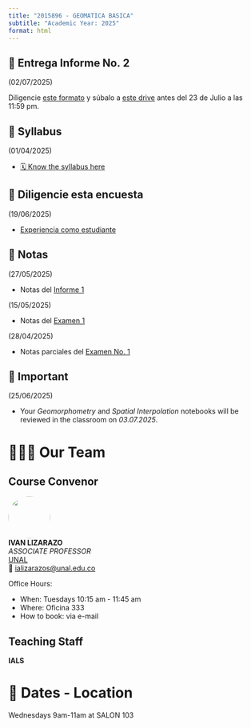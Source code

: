 ```yaml
---
title: "2015896 - GEOMATICA BASICA"
subtitle: "Academic Year: 2025"
format: html
---
```




::: {.callout-important collapse=false}
## 📢 Entrega Informe No. 2

(02/07/2025)

Diligencie [este formato](https://drive.google.com/file/d/1Qncp1qpuJ7R_gd03I3RTswpxVOxMeWjU/view?usp=drive_link) y súbalo a [este drive](https://drive.google.com/drive/folders/1L0Gj86Qem-LrVQC3e0GDnd13DqdVf3hF?usp=sharing) antes del 23 de Julio a las 11:59 pm. 

:::

::: {.callout-important collapse=true}
## 📢 Syllabus

(01/04/2025)

- [🗓️ Know the syllabus here](/2025/syllabus.qmd)

:::


::: {.callout-important collapse=true}
## 📢 Diligencie esta encuesta

(19/06/2025)

- [Experiencia como estudiante](https://forms.gle/XBdaoSCu8JbHqMhf8)
:::

::: {.callout-note collapse=true}
## 📢 Notas

(27/05/2025)

- Notas del [Informe 1](https://drive.google.com/file/d/17K9OwZoaG1qOXnXjZ0JghOomU5Wjb99F/view?usp=sharing)

(15/05/2025)

- Notas del [Examen 1](https://drive.google.com/file/d/14HAu2C3Jeks7et75OxwE-uVuW_kTsUbW/view?usp=sharing)

(28/04/2025)

- Notas parciales del [Examen No. 1](https://drive.google.com/file/d/1aRwq5334m4QLxKsEU2dqiSx81dVYItQa/view?usp=sharing)
:::

::: {.callout-note collapse=true}
## 📢 Important

(25/06/2025)

- Your *Geomorphometry* and *Spatial Interpolation* notebooks will be reviewed in the classroom on *03.07.2025*.
:::


# 🧑🏻‍🏫 Our Team

::: {.panel-tabset}
## Course Convenor


![](/figures/people/ials.png){fig-align="left" fig-alt="Photo of IVAN LIZARAZO" style="object-fit: cover;width:6em;height:6em;border-radius: 50%;"}  
**IVAN LIZARAZO** <br/>
_ASSOCIATE PROFESSOR_ <br/>
[UNAL](#)</a><br/>
📧 [ializarazos@unal.edu.co](mailto:)

Office Hours: 

- When: Tuesdays 10:15 am - 11:45 am
- Where: Oficina 333
- How to book: via e-mail

## Teaching Staff

**IALS**


:::

# 📍 Dates - Location

Wednesdays 9am-11am at SALON 103
